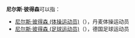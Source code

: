 '''尼尔斯·彼得森'''可以指：
* [[尼尔斯·彼得森_(体操运动员)|尼尔斯·彼得森 (体操运动员)]]（{{lang-da|Niels Petersen}}），丹麦体操运动员
* [[尼尔斯·彼得森_(足球运动员)|尼尔斯·彼得森 (足球运动员)]]（{{lang-de|Nils Petersen}}），德国足球运动员

{{Disambiguation|Cat=六字人名譯名消歧義}}